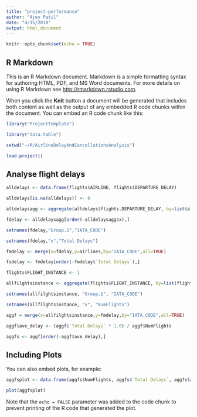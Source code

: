 ```yaml
---
title: "project-performance"
author: "Ajey Patil"
date: "4/15/2018"
output: html_document
---
```


```r
knitr::opts_chunk$set(echo = TRUE)
```

## R Markdown

This is an R Markdown document. Markdown is a simple formatting syntax for authoring HTML, PDF, and MS Word documents. For more details on using R Markdown see <http://rmarkdown.rstudio.com>.

When you click the **Knit** button a document will be generated that includes both content as well as the output of any embedded R code chunks within the document. You can embed an R code chunk like this:

```r

library("ProjectTemplate")

library("data.table")

setwd("~/R/AirlineDelayAndCancellationsAnalysis")

load.project()

```

## Analyse flight delays
```r

alldelays <- data.frame(flights$AIRLINE, flights$DEPARTURE_DELAY)

alldelays[is.na(alldelays)] <- 0

alldelaysagg <- aggregate(alldelays$flights.DEPARTURE_DELAY, by=list(alldelays$flights.AIRLINE), FUN=sum )

fdelay <- alldelaysagg[order(-alldelaysagg$x),]

setnames(fdelay,"Group.1","IATA_CODE")

setnames(fdelay,"x","Total Delays")

fmdelay <- merge(x=fdelay,y=airlines,by="IATA_CODE",all=TRUE)

fsdelay <- fmdelay[order(-fmdelay$`Total Delays`),]

```

```r
flights$FLIGHT_INSTANCE <- 1

allfilghtsinstance <- aggregate(flights$FLIGHT_INSTANCE, by=list(flights$AIRLINE), FUN=sum )

setnames(allfilghtsinstance, "Group.1", "IATA_CODE")

setnames(allfilghtsinstance, "x", "NumFlights")

aggf = merge(x=allfilghtsinstance,y=fmdelay,by="IATA_CODE",all=TRUE)

aggf$ave_delay <- (aggf$`Total Delays` * 1.0) / aggf$NumFlights

aggfs <- aggf[order(-aggf$ave_delay),]

```

## Including Plots

You can also embed plots, for example:

```r

aggfsplot <- data.frame(aggfs$NumFlights, aggfs$`Total Delays`, aggfs$ave_delay)

plot(aggfsplot)

```

Note that the `echo = FALSE` parameter was added to the code chunk to prevent printing of the R code that generated the plot.
